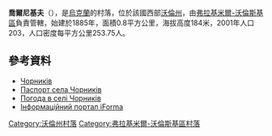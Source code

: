 {{coord|50|49|20|N|24|1|38|E|scale:30000|display=title}}

'''喬爾尼基夫'''（{{lang-uk|Чорників}}），是[[烏克蘭|烏克蘭]]的村落，位於該國西部[[沃倫州|沃倫州]]，由[[弗拉基米爾-沃倫斯基區|弗拉基米爾-沃倫斯基區]]負責管轄，始建於1885年，面積0.8平方公里，海拔高度184米，2001年人口203，人口密度每平方公里253.75人。

==參考資料==
* [http://gska2.rada.gov.ua/pls/z7502/A005?rdat1=21.03.2008&rf7571=4715 Чорників]{{dead link|date=2017年12月 |bot=InternetArchiveBot |fix-attempted=yes }}
* [https://web.archive.org/web/20140314205547/http://www.vvadm.gov.ua/ukr/miscevi%20rady/ludyn.html Паспорт села Чорників]
* [http://weather.in.ua/ua/volynskaja/28501 Погода в селі Чорників]{{Wayback|url=http://weather.in.ua/ua/volynskaja/28501 |date=20111219093011 }}
* [https://web.archive.org/web/20100125080655/http://old.iforma.com.ua/classifiers/uk/koatuu Інформаційний портал iForma]

[[Category:沃倫州村落|Category:沃倫州村落]]
[[Category:弗拉基米爾-沃倫斯基區村落|Category:弗拉基米爾-沃倫斯基區村落]]


{{Volyn-geo-stub}}